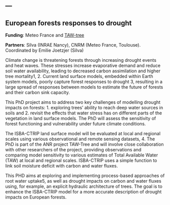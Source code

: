 ---
---

## European forests responses to drought

**Funding**: Meteo France and [TAW-tree](taw-tree.qmd)

**Partners**: Silva (INRAE Nancy), CNRM (Meteo France, Toulouse). Coordinated by Emilie Joetzjer (Silva)

<!-- ![](/images/taw-tree.png){fig-align="center" width="100%"} -->

Climate change is threatening forests through increasing drought events and heat waves. These stresses increase evaporative demand and reduce soil water availability, leading to decreased carbon assimilation and higher tree mortality1, 2. Current land surface models, embedded within Earth system models, poorly capture forest responses to drought 3, resulting in a large spread of responses between models to estimate the future of forests and their carbon sink capacity.

This PhD project aims to address two key challenges of modelling drought impacts on forests: 1. exploring trees' ability to reach deep water sources in soils and 2. revisit the effects that water stress has on different parts of the vegetation in land surface models. The PhD will assess the sensitivity of forest functioning and vulnerability under future climate conditions.

The ISBA-CTRIP land surface model will be evaluated at local and regional scales using various observational and remote sensing datasets, 4. The PhD is part of the ANR project TAW-Tree and will involve close collaboration with other researchers of the project, providing observations and comparing model sensitivity to various estimates of Total Available Water (TAW) at local and regional scales. ISBA-CTRIP uses a simple function to link soil moisture deficit with carbon and water fluxes.

This PHD aims at exploring and implementing process-based approaches of root water uptake5, as well as drought impacts on carbon and water fluxes using, for example, an explicit hydraulic architecture of trees. The goal is to enhance the ISBA-CTRIP model for a more accurate description of drought impacts on European forests.
